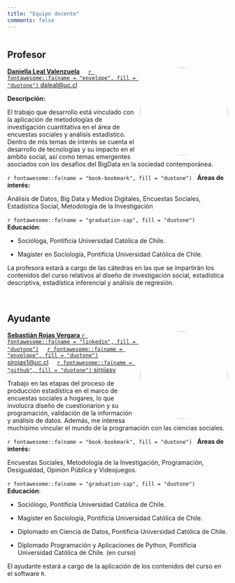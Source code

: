 ```yaml
---
title: "Equipo docente"
comments: false
---
```


```r
```

## Profesor

![](images/team/dani.jpg){style="float:right;padding: 0 0 0 10px;border-radius:50%; "fig-alt="Headshot of Daniella Leal" width="200"}

[**Daniella Leal Valenzuela**](https://sociologia.uc.cl/profesor/daniella-leal/) &nbsp;&nbsp;&nbsp;  [`r fontawesome::fa(name = "envelope", fill = "duotone")` daleal@uc.cl](daleal@uc.cl)

**Descripción:**

El trabajo que desarrollo está vinculado con la aplicación de metodologías de investigación cuantitativa en el área de encuestas sociales y análisis estadístico. Dentro de mis temas de interés se cuenta el desarrollo de tecnologías y su impacto en el ámbito social, así como temas emergentes asociados con los desafíos del BigData en la sociedad contemporánea.

 `r fontawesome::fa(name = "book-bookmark", fill = "duotone")` &nbsp; **Áreas de interés:**
 
 Análisis de Datos, Big Data y Medios Digitales, Encuestas Sociales, Estadística Social, Metodología de la Investigación
 
`r fontawesome::fa(name = "graduation-cap", fill = "duotone")` &nbsp; **Educación**:

-   Socióloga, Pontificia Universidad Católica de Chile.

-   Magister en Sociología, Pontificia Universidad Católica de Chile.


La profesora estará a cargo de las cátedras en las que se impartirán los contenidos del curso relativos al diseño de investigación social, estadística descriptiva, estadística inferencial y análisis de regresión.


<br>

## Ayudante

![](images/team/seba.jpg){style="float:right;padding: 0 0 0 10px;border-radius:50%; " fig-alt="Headshot of Sebastián Rojas" width="200"}

[**Sebastián Rojas Vergara** `r fontawesome::fa(name = "linkedin", fill = "duotone")`](https://www.linkedin.com/in/sirojasv/) &nbsp;&nbsp;&nbsp;   [`r fontawesome::fa(name = "envelope", fill = "duotone")` sirojas1\@uc.cl](mailto:sirojas1@uc.cl) &nbsp;&nbsp;&nbsp; [`r fontawesome::fa(name = "github", fill = "duotone")` sirojasv](https://github.com/sirojasv)

Trabajo en las etapas del proceso de producción estadística en el marco de encuestas sociales a hogares, lo que involucra diseño de cuestionarion y su programación, validación de la información y análisis de datos. Además, me interesa muchísimo vincular el mundo de la programación con las ciencias sociales.

 `r fontawesome::fa(name = "book-bookmark", fill = "duotone")` &nbsp; **Áreas de interés:**
 
 Encuestas Sociales, Metodología de la Investigación, Programación, Desigualdad, Opinión Pública y Videojuegos.

`r fontawesome::fa(name = "graduation-cap", fill = "duotone")` &nbsp; **Educación**:

-   Sociólogo, Pontificia Universidad Católica de Chile.

-   Magister en Sociología, Pontificia Universidad Católica de Chile.

-   Diplomado en Ciencia de Datos, Pontificia Universidad Católica de Chile.

-   Diplomado Programación y Aplicaciones de Python, Pontificia Universidad Católica de Chile. (en curso)

El ayudante estará a cargo de la aplicación de los contenidos del curso en el software `R`.

<br>
